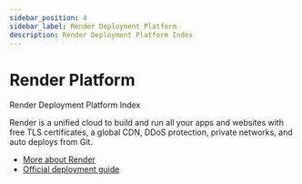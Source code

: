 ```yaml
---
sidebar_position: 4
sidebar_label: Render Deployment Platform
description: Render Deployment Platform Index
---
```


# Render Platform


<SubHeading color="#25c2a0">Render Deployment Platform Index</SubHeading>

Render is a unified cloud to build and run all your apps and websites with free TLS certificates, a global CDN, DDoS protection, private networks, and auto deploys from Git.

- [More about Render](https://render.com/)
- [Official deployment guide](https://render.com/docs)

<DocCardList />
